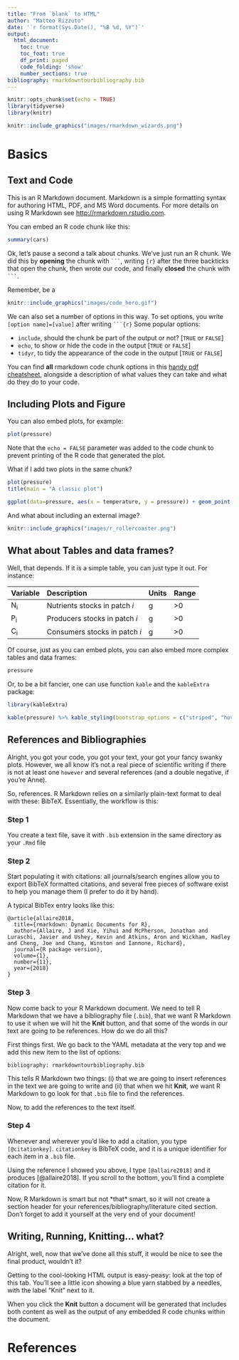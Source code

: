 ```yaml
---
title: "From `blank` to HTML"
author: "Matteo Rizzuto"
date: '`r format(Sys.Date(), "%B %d, %Y")`'
output: 
  html_document:
    toc: true
    toc_foat: true
    df_print: paged
    code_folding: 'show'
    number_sections: true
bibliography: rmarkdowntourbibliography.bib
---
```


```r
knitr::opts_chunk$set(echo = TRUE)
library(tidyverse)
library(knitr)
```

```r
knitr::include_graphics("images/rmarkdown_wizards.png")
```

# Basics

## Text and Code

This is an R Markdown document. Markdown is a simple formatting syntax for authoring HTML, PDF, and MS Word documents. For more details on using R Markdown see <http://rmarkdown.rstudio.com>.

You can embed an R code chunk like this:

```r
summary(cars)
```

Ok, let's pause a second a talk about chunks. We've just run an R chunk. We did this by **opening** the chunk with ```` ``` ````, writing `{r}` after the three backticks that open the chunk, then wrote our code, and finally **closed** the chunk with ```` ``` ````. 

Remember, be a

```r
knitr::include_graphics("images/code_hero.gif")
```

We can also set a number of options in this way. To set options, you write `[option name]=[value]` after writing ```` ```{r} ```` Some popular options:

- `include`, should the chunk be part of the output or not? [`TRUE` or `FALSE`]
- `echo`, to show or hide the code in the output [`TRUE` or `FALSE`]
- `tidyr`, to tidy the appearance of the code in the output [`TRUE` or `FALSE`]

You can find **all** rmarkdown code chunk options in this [handy pdf cheatsheet](https://rstudio.com/wp-content/uploads/2015/03/rmarkdown-reference.pdf), alongside a description of what values they can take and what do they do to your code.

## Including Plots and Figure

You can also embed plots, for example:

```r
plot(pressure)
```

Note that the `echo = FALSE` parameter was added to the code chunk to prevent printing of the R code that generated the plot.

What if I add two plots in the same chunk? 

```r
plot(pressure)
title(main = "A classic plot")

ggplot(data=pressure, aes(x = temperature, y = pressure)) + geom_point() + ggtitle("A fancier plot") + theme_classic()
``` 

And what about including an external image?

```r
knitr::include_graphics("images/r_rollercoaster.png")
```

## What about Tables and data frames?


Well, that depends. If it is a simple table, you can just 
type it out. For instance:

Variable       Description                                   Units     Range
-------------  --------------------------------------------- --------- -----
N~i~           Nutrients stocks in patch _i_                 g         >0
P~i~           Producers stocks in patch _i_                 g         >0
C~i~           Consumers stocks in patch _i_                 g         >0
-------------  --------------------------------------------- --------- -----

Of course, just as you can embed plots, you can also embed more complex tables 
and data frames:

```r
pressure
```

Or, to be a bit fancier, one can use function `kable` and 
the `kableExtra` package:

```r
library(kableExtra)

kable(pressure) %>% kable_styling(bootstrap_options = c("striped", "hover", "condensed"), fixed_thead = TRUE) %>% scroll_box(width = "100%", height = "150px")
```

## References and Bibliographies {.tabset .tabset-pills}

Alright, you got your code, you got your text, your got your 
fancy swanky plots. However, we all know it's not a real piece 
of scientific writing if there is not at least one `however` and 
several references (and a double negative, if you're Anne).

So, references. R Markdown relies on a similarly plain-text format to deal with these: BibTeX. Essentially, the workflow is this:

### Step 1
You create a text file, save it with `.bib` extension in the same directory as your `.Rmd` file

### Step 2 
Start populating it with citations: all journals/search engines 
allow you to export BibTeX formatted citations, and several free 
pieces of software exist to help you manage them (I prefer to do 
it by hand). 

A typical BibTex entry looks like this:

```
@article{allaire2018,
  title={rmarkdown: Dynamic Documents for R},
  author={Allaire, J and Xie, Yihui and McPherson, Jonathan and Luraschi, Javier and Ushey, Kevin and Atkins, Aron and Wickham, Hadley and Cheng, Joe and Chang, Winston and Iannone, Richard},
  journal={R package version},
  volume={1},
  number={11},
  year={2018}
}
```

### Step 3

Now come back to your R Markdown document. We need to tell R 
Markdown that we have a bibliography file (`.bib`), that we want 
R Markdown to use it when we will hit the **Knit** button, and 
that some of the words in our text are going to be references. 
How do we do all this? 

First things first. We go back to the YAML metadata at the very 
top and we add this new item to the list of options:

```
bibliography: rmarkdowntourbibliography.bib
```

This tells R Markdown two things: (i) that we are going to 
insert references in the text we are going to write and (ii) 
that when we hit **Knit**, we want R Markdown to go look for 
that `.bib` file to find the references.

Now, to add the references to the text itself. 

### Step 4

Whenever and wherever you'd like to add a citation, you type
``` [@citationkey] ```. `citationkey` is BibTeX code, and it is 
a unique identifier for each item in a `.bib` file.

Using the reference I showed you above, I type ``` [@allaire2018] ``` and it produces [@allaire2018]. If you scroll to the bottom, 
you'll find a complete citation for it.

Now, R Markdown is smart but not \*that\* smart, so it will not 
create a section header for your 
references/bibliography/literature cited section. Don't forget 
to add it yourself at the very end of your document!

## Writing, Running, Knitting... what?

Alright, well, now that we've done all this stuff, it would be 
nice to see the final product, wouldn't it?

Getting to the cool-looking HTML output is easy-peasy: look at 
the top of this tab. You'll see a little icon showing a blue 
yarn stabbed by a needles, with the label "Knit" next to it.

When you click the **Knit** button a document will be generated 
that includes both content as well as the output of any embedded 
R code chunks within the document. 

# References